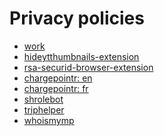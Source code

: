 # Privacy policies

- [work](work/privacy)
- [hideytthumbnails-extension](hideytthumbnails-extension/privacy)
- [rsa-securid-browser-extension](rsa-securid-browser-extension/privacy)
- [chargepointr: en](chargepointr/en/privacy)
- [chargepointr: fr](chargepointr/fr/privacy)
- [shrolebot](shrolebot/privacy)
- [triphelper](triphelper/privacy)
- [whoismymp](whoismymp/privacy)
